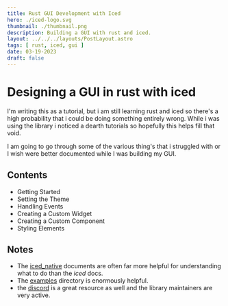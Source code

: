 ```yaml
--- 
title: Rust GUI Development with Iced
hero: ./iced-logo.svg
thumbnail: ./thumbnail.png
description: Building a GUI with rust and iced.
layout: ../../../layouts/PostLayout.astro
tags: [ rust, iced, gui ]
date: 03-19-2023
draft: false
---
```



# Designing a GUI in rust with iced

I'm writing this as a tutorial, but i am still learning rust and iced so there's a high probability that i could be doing something entirely wrong. While i was using the library i noticed a dearth tutorials so hopefully this helps fill that void.

I am going to go through some of the various thing's that i struggled with or I wish were better documented while I was building my GUI.

## Contents
- Getting Started
- Setting the Theme
- Handling Events
- Creating a Custom Widget
- Creating a Custom Component
- Styling Elements

## Notes
- The [iced_native](https://docs.rs/iced_native/latest/iced_native/) documents are often far more helpful for understanding what to do than the *iced* docs.
- The [examples](https://github.com/iced-rs/iced/tree/master/examples) directory is enormously helpful.
- the [discord](https://bit.ly/rust-community) is a great resource as well and the library maintainers are very active.


